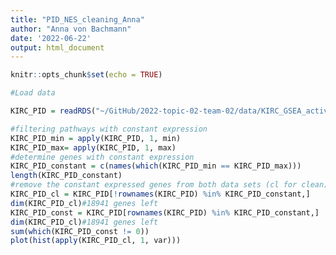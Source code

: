 ```yaml
---
title: "PID_NES_cleaning_Anna"
author: "Anna von Bachmann"
date: '2022-06-22'
output: html_document
---
```


```r
knitr::opts_chunk$set(echo = TRUE)
```

```r
#Load data

KIRC_PID = readRDS("~/GitHub/2022-topic-02-team-02/data/KIRC_GSEA_activity_PID.rds")

```

```r
#filtering pathways with constant expression 
KIRC_PID_min = apply(KIRC_PID, 1, min)
KIRC_PID_max= apply(KIRC_PID, 1, max) 
#determine genes with constant expression
KIRC_PID_constant = c(names(which(KIRC_PID_min == KIRC_PID_max)))
length(KIRC_PID_constant)
#remove the constant expressed genes from both data sets (cl for clean)
KIRC_PID_cl = KIRC_PID[!rownames(KIRC_PID) %in% KIRC_PID_constant,]
dim(KIRC_PID_cl)#18941 genes left
KIRC_PID_const = KIRC_PID[rownames(KIRC_PID) %in% KIRC_PID_constant,]
dim(KIRC_PID_cl)#18941 genes left
sum(which(KIRC_PID_const != 0))
plot(hist(apply(KIRC_PID_cl, 1, var)))
```

